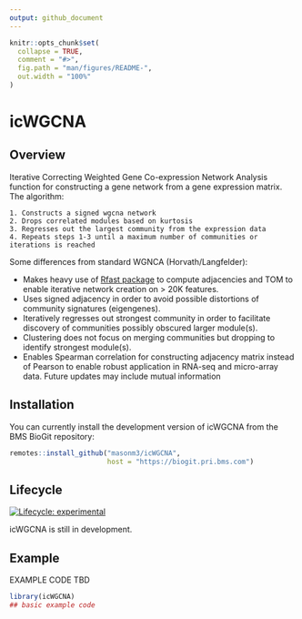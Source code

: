 ```yaml
---
output: github_document
---
```


<!-- README.md is generated from README.Rmd. Please edit that file -->

```r
knitr::opts_chunk$set(
  collapse = TRUE,
  comment = "#>",
  fig.path = "man/figures/README-",
  out.width = "100%"
)
```

# icWGCNA

## Overview

Iterative Correcting Weighted Gene Co-expression Network Analysis function for constructing a gene network from a gene expression matrix. The algorithm: 

    1. Constructs a signed wgcna network
    2. Drops correlated modules based on kurtosis
    3. Regresses out the largest community from the expression data
    4. Repeats steps 1-3 until a maximum number of communities or iterations is reached


Some differences from standard WGNCA (Horvath/Langfelder):

  - Makes heavy use of [Rfast package](https://cran.r-project.org/web/packages/Rfast/) to compute adjacencies and TOM to enable iterative network creation on > 20K features.
  - Uses signed adjacency in order to avoid possible distortions of community signatures (eigengenes).
  - Iteratively regresses out strongest community in order to facilitate discovery of communities possibly obscured larger module(s).
  - Clustering does not focus on merging communities but dropping to identify strongest module(s).
  - Enables Spearman correlation for constructing adjacency matrix instead of Pearson to enable robust application in RNA-seq and micro-array data. Future updates may include mutual information


## Installation

You can currently install the development version of icWGCNA from the BMS BioGit repository:

```r
remotes::install_github("masonm3/icWGCNA", 
                        host = "https://biogit.pri.bms.com")
```

## Lifecycle

<!-- badges: start -->
[![Lifecycle: experimental](https://img.shields.io/badge/lifecycle-experimental-orange.svg)](https://lifecycle.r-lib.org/articles/stages.html#experimental)
<!-- badges: end -->

icWGCNA is still in development.

## Example

EXAMPLE CODE TBD

```r
library(icWGCNA)
## basic example code
```

